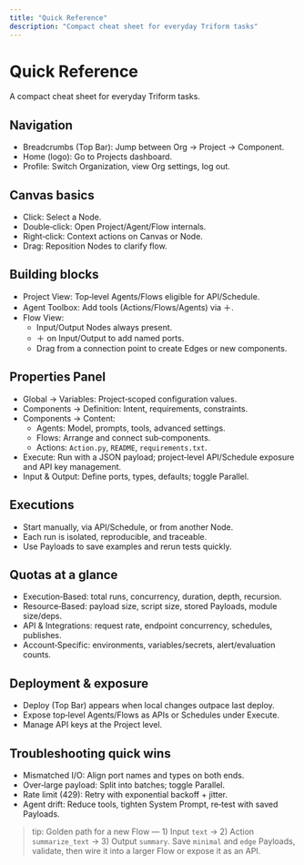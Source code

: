 ```yaml
---
title: "Quick Reference"
description: "Compact cheat sheet for everyday Triform tasks"
---
```


# Quick Reference

A compact cheat sheet for everyday Triform tasks.

## Navigation
- Breadcrumbs (Top Bar): Jump between Org → Project → Component.
- Home (logo): Go to Projects dashboard.
- Profile: Switch Organization, view Org settings, log out.

## Canvas basics
- Click: Select a Node.
- Double‑click: Open Project/Agent/Flow internals.
- Right‑click: Context actions on Canvas or Node.
- Drag: Reposition Nodes to clarify flow.

## Building blocks
- Project View: Top‑level Agents/Flows eligible for API/Schedule.
- Agent Toolbox: Add tools (Actions/Flows/Agents) via ＋.
- Flow View:
  - Input/Output Nodes always present.
  - ＋ on Input/Output to add named ports.
  - Drag from a connection point to create Edges or new components.

## Properties Panel
- Global → Variables: Project‑scoped configuration values.
- Components → Definition: Intent, requirements, constraints.
- Components → Content:
  - Agents: Model, prompts, tools, advanced settings.
  - Flows: Arrange and connect sub‑components.
  - Actions: `Action.py`, `README`, `requirements.txt`.
- Execute: Run with a JSON payload; project‑level API/Schedule exposure and API key management.
- Input & Output: Define ports, types, defaults; toggle Parallel.

## Executions
- Start manually, via API/Schedule, or from another Node.
- Each run is isolated, reproducible, and traceable.
- Use Payloads to save examples and rerun tests quickly.

## Quotas at a glance
- Execution‑Based: total runs, concurrency, duration, depth, recursion.
- Resource‑Based: payload size, script size, stored Payloads, module size/deps.
- API & Integrations: request rate, endpoint concurrency, schedules, publishes.
- Account‑Specific: environments, variables/secrets, alert/evaluation counts.

## Deployment & exposure
- Deploy (Top Bar) appears when local changes outpace last deploy.
- Expose top‑level Agents/Flows as APIs or Schedules under Execute.
- Manage API keys at the Project level.

## Troubleshooting quick wins
- Mismatched I/O: Align port names and types on both ends.
- Over‑large payload: Split into batches; toggle Parallel.
- Rate limit (429): Retry with exponential backoff + jitter.
- Agent drift: Reduce tools, tighten System Prompt, re‑test with saved Payloads.

> tip: Golden path for a new Flow — 1) Input `text` → 2) Action `summarize_text` → 3) Output `summary`. Save `minimal` and `edge` Payloads, validate, then wire it into a larger Flow or expose it as an API.
